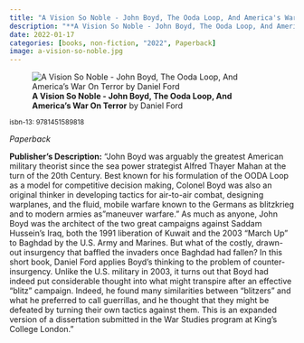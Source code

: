 ```yaml
---
title: "A Vision So Noble - John Boyd, The Ooda Loop, And America's War On Terror"
description: "**A Vision So Noble - John Boyd, The Ooda Loop, And America's War On Terror** by Daniel Ford"
date: 2022-01-17
categories: [books, non-fiction, "2022", Paperback]
image: a-vision-so-noble.jpg
---
```

![**A Vision So Noble - John Boyd, The Ooda Loop, And America's War On Terror** by Daniel Ford](a-vision-so-noble.jpg){fig-align="left"}

<sup>isbn-13: 9781451589818</sup>

*Paperback*

**Publisher's Description:**
"John Boyd was arguably the greatest American military theorist since the
sea power strategist Alfred Thayer Mahan at the turn of the 20th Century.
Best known for his formulation of the OODA Loop as a model for competitive
decision making, Colonel Boyd was also an original thinker in developing
tactics for air-to-air combat, designing warplanes, and the fluid, mobile
warfare known to the Germans as blitzkrieg and to modern armies as
"maneuver warfare." As much as anyone, John Boyd was the architect of the
two great campaigns against Saddam Hussein's Iraq, both the 1991 liberation
of Kuwait and the 2003 "March Up" to Baghdad by the U.S. Army and Marines.
But what of the costly, drawn-out insurgency that baffled the invaders once
Baghdad had fallen? In this short book, Daniel Ford applies Boyd's thinking
to the problem of counter-insurgency. Unlike the U.S. military in 2003, it
turns out that Boyd had indeed put considerable thought into what might
transpire after an effective "blitz" campaign. Indeed, he found many
similarities between "blitzers" and what he preferred to call guerrillas,
and he thought that they might be defeated by turning their own tactics
against them. This is an expanded version of a dissertation submitted in
the War Studies program at King's College London."